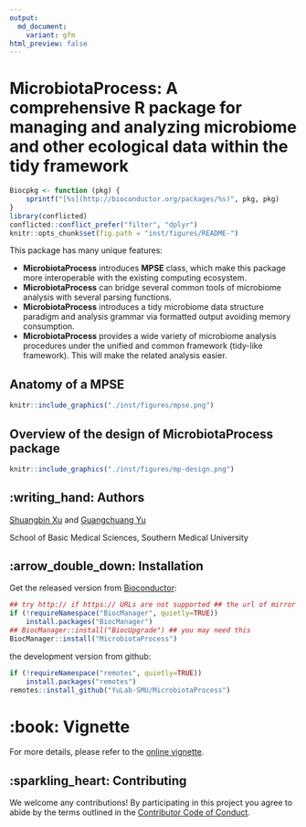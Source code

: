 ```yaml
---
output: 
  md_document:
    variant: gfm
html_preview: false
---
```


<!-- README.md is generated from README.Rmd. Please edit that file -->

# MicrobiotaProcess: A comprehensive R package for managing and analyzing microbiome and other ecological data within the tidy framework

```r
Biocpkg <- function (pkg) {
    sprintf("[%s](http://bioconductor.org/packages/%s)", pkg, pkg)
}
library(conflicted)
conflicted::conflict_prefer("filter", "dplyr")
knitr::opts_chunk$set(fig.path = "inst/figures/README-")
```

This package has many unique features:

+ **MicrobiotaProcess** introduces **MPSE** class, which make this package more interoperable with the existing computing ecosystem.
+ **MicrobiotaProcess** can bridge several common tools of microbiome analysis with several parsing functions.
+ **MicrobiotaProcess** introduces a tidy microbiome data structure paradigm and analysis grammar via formatted output 
  avoiding memory consumption.
+ **MicrobiotaProcess** provides a wide variety of microbiome analysis procedures under the unified and common framework 
  (tidy-like framework). This will make the related analysis easier.

## Anatomy of a **MPSE** 

```r
knitr::include_graphics("./inst/figures/mpse.png")
```

## Overview of the design of **MicrobiotaProcess** package

```r
knitr::include_graphics("./inst/figures/mp-design.png")
```

## :writing_hand: Authors

[Shuangbin Xu](https://github.com/xiangpin) and [Guangchuang Yu](https://guangchuangyu.github.io)

School of Basic Medical Sciences, Southern Medical University

## :arrow_double_down: Installation

Get the released version from [Bioconductor](https://bioconductor.org/packages/release/bioc/html/MicrobiotaProcess.html):

```r
## try http:// if https:// URLs are not supported ## the url of mirror
if (!requireNamespace("BiocManager", quietly=TRUE))
    install.packages("BiocManager")
## BiocManager::install("BiocUpgrade") ## you may need this
BiocManager::install("MicrobiotaProcess")
```

the development version from github:

```r
if (!requireNamespace("remotes", quietly=TRUE))
    install.packages("remotes")
remotes::install_github("YuLab-SMU/MicrobiotaProcess")
```

# :book: Vignette

For more details, please refer to the [online vignette](https://bioconductor.org/packages/devel/bioc/vignettes/MicrobiotaProcess/inst/doc/Introduction.html).

## :sparkling_heart: Contributing

We welcome any contributions! By participating in this project you agree to abide 
by the terms outlined in the [Contributor Code of Conduct](CONDUCT.md).

